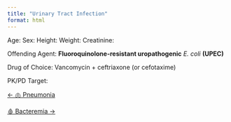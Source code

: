 ```yaml
---
title: "Urinary Tract Infection"
format: html
---
```


Age:
Sex: 
Height:
Weight:
Creatinine: 

Offending Agent: **Fluoroquinolone-resistant uropathogenic** *E. coli* **(UPEC)**

Drug of Choice: Vancomycin + ceftriaxone (or cefotaxime)

PK/PD Target: 



::::: {.d-flex .justify-content-between .border-top .pt-4 .mt-4}
<div>

[← 🫁 Pneumonia](../pneumonia/index.qmd){.btn .btn-outline-primary}

</div>

<div>

[🩸 Bacteremia →](../bacteremia/index.qmd){.btn .btn-outline-primary}

</div>
:::::
